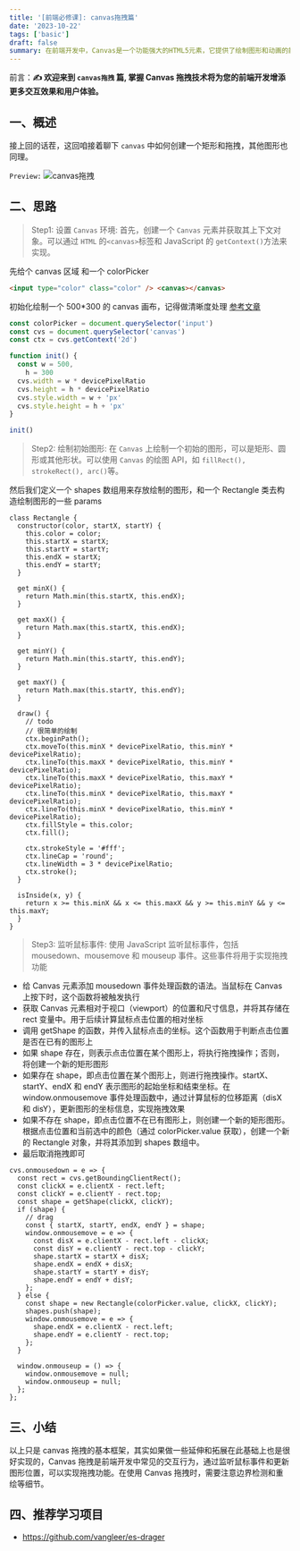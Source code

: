 ```yaml
---
title: '[前端必修课]: canvas拖拽篇'
date: '2023-10-22'
tags: ['basic']
draft: false
summary: 在前端开发中，Canvas是一个功能强大的HTML5元素，它提供了绘制图形和动画的能力。其中，拖拽是常见的交互行为之一。本文将介绍如何在Canvas中实现拖拽功能。
---
```


前言：**✍️ 欢迎来到 `canvas拖拽` 篇, 掌握 Canvas 拖拽技术将为您的前端开发增添更多交互效果和用户体验。**

## 一、概述

接上回的话茬，这回咱接着聊下 `canvas` 中如何创建一个矩形和拖拽，其他图形也同理。

`Preview:`
![canvas拖拽](http://121.36.100.147:9000/test/微信图片_20231022155915.png)

## 二、思路

> Step1: 设置 `Canvas` 环境: 首先，创建一个 `Canvas` 元素并获取其上下文对象。可以通过 `HTML` 的`<canvas>`标签和 JavaScript 的 `getContext()`方法来实现。

先给个 canvas 区域 和一个 colorPicker

```html
<input type="color" class="color" /> <canvas></canvas>
```

初始化绘制一个 500\*300 的 canvas 画布，记得做清晰度处理 <a href="https://juejin.cn/post/7067415002289799205">参考文章</a>

```js
const colorPicker = document.querySelector('input')
const cvs = document.querySelector('canvas')
const ctx = cvs.getContext('2d')

function init() {
  const w = 500,
    h = 300
  cvs.width = w * devicePixelRatio
  cvs.height = h * devicePixelRatio
  cvs.style.width = w + 'px'
  cvs.style.height = h + 'px'
}

init()
```

> Step2: 绘制初始图形: 在 `Canvas` 上绘制一个初始的图形，可以是矩形、圆形或其他形状。可以使用 `Canvas` 的绘图 API，如 `fillRect(), strokeRect(), arc()`等。

然后我们定义一个 shapes 数组用来存放绘制的图形，和一个 Rectangle 类去构造绘制图形的一些 params

```
class Rectangle {
  constructor(color, startX, startY) {
    this.color = color;
    this.startX = startX;
    this.startY = startY;
    this.endX = startX;
    this.endY = startY;
  }

  get minX() {
    return Math.min(this.startX, this.endX);
  }

  get maxX() {
    return Math.max(this.startX, this.endX);
  }

  get minY() {
    return Math.min(this.startY, this.endY);
  }

  get maxY() {
    return Math.max(this.startY, this.endY);
  }

  draw() {
    // todo
    // 很简单的绘制
    ctx.beginPath();
    ctx.moveTo(this.minX * devicePixelRatio, this.minY * devicePixelRatio);
    ctx.lineTo(this.maxX * devicePixelRatio, this.minY * devicePixelRatio);
    ctx.lineTo(this.maxX * devicePixelRatio, this.maxY * devicePixelRatio);
    ctx.lineTo(this.minX * devicePixelRatio, this.maxY * devicePixelRatio);
    ctx.lineTo(this.minX * devicePixelRatio, this.minY * devicePixelRatio);
    ctx.fillStyle = this.color;
    ctx.fill();

    ctx.strokeStyle = '#fff';
    ctx.lineCap = 'round';
    ctx.lineWidth = 3 * devicePixelRatio;
    ctx.stroke();
  }

  isInside(x, y) {
    return x >= this.minX && x <= this.maxX && y >= this.minY && y <= this.maxY;
  }
}
```

> Step3: 监听鼠标事件: 使用 JavaScript 监听鼠标事件，包括 mousedown、mousemove 和 mouseup 事件。这些事件将用于实现拖拽功能

- 给 Canvas 元素添加 mousedown 事件处理函数的语法。当鼠标在 Canvas 上按下时，这个函数将被触发执行
- 获取 Canvas 元素相对于视口（viewport）的位置和尺寸信息，并将其存储在 rect 变量中。用于后续计算鼠标点击位置的相对坐标
- 调用 getShape 的函数，并传入鼠标点击的坐标。这个函数用于判断点击位置是否在已有的图形上
- 如果 shape 存在，则表示点击位置在某个图形上，将执行拖拽操作；否则，将创建一个新的矩形图形
- 如果存在 shape，即点击位置在某个图形上，则进行拖拽操作。startX、startY、endX 和 endY 表示图形的起始坐标和结束坐标。在 window.onmousemove 事件处理函数中，通过计算鼠标的位移距离（disX 和 disY），更新图形的坐标信息，实现拖拽效果
- 如果不存在 shape，即点击位置不在已有图形上，则创建一个新的矩形图形。根据点击位置和当前选中的颜色（通过 colorPicker.value 获取），创建一个新的 Rectangle 对象，并将其添加到 shapes 数组中。
- 最后取消拖拽即可

```
cvs.onmousedown = e => {
  const rect = cvs.getBoundingClientRect();
  const clickX = e.clientX - rect.left;
  const clickY = e.clientY - rect.top;
  const shape = getShape(clickX, clickY);
  if (shape) {
    // drag
    const { startX, startY, endX, endY } = shape;
    window.onmousemove = e => {
      const disX = e.clientX - rect.left - clickX;
      const disY = e.clientY - rect.top - clickY;
      shape.startX = startX + disX;
      shape.endX = endX + disX;
      shape.startY = startY + disY;
      shape.endY = endY + disY;
    };
  } else {
    const shape = new Rectangle(colorPicker.value, clickX, clickY);
    shapes.push(shape);
    window.onmousemove = e => {
      shape.endX = e.clientX - rect.left;
      shape.endY = e.clientY - rect.top;
    };
  }

  window.onmouseup = () => {
    window.onmousemove = null;
    window.onmouseup = null;
  };
};
```

## 三、小结

以上只是 canvas 拖拽的基本框架，其实如果做一些延伸和拓展在此基础上也是很好实现的，Canvas 拖拽是前端开发中常见的交互行为，通过监听鼠标事件和更新图形位置，可以实现拖拽功能。在使用 Canvas 拖拽时，需要注意边界检测和重绘等细节。

## 四、推荐学习项目

- https://github.com/vangleer/es-drager
